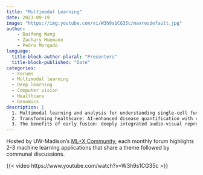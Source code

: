```yaml
---
title: "Multimodal Learning"
date: 2023-09-19
image: "https://img.youtube.com/vi/W3h9s1CG35c/maxresdefault.jpg"
author:
    - Daifeng Wang
    - Zachary Huemann
    - Pedro Morgado
language: 
  title-block-author-plural: "Presenters"
  title-block-published: "Date"
categories:
  - Forums
  - Multimodal learning
  - Deep learning
  - Computer vision
  - Healthcare
  - Genomics
description: |
  1. Multimodal learning and analysis for understanding single-cell functional genomics in brains and brain diseases, Daifeng Wang
  2. Transforming healthcare: AI-enhanced disease quantification with vision-language models, Zachary Huemann
  3. The benefits of early fusion: deeply integrated audio-visual representation learning, Pedro Morgado
---
```


Hosted by UW-Madison's [ML+X Community](https://datascience.wisc.edu/ml-community), each monthly forum highlights 2-3 machine learning applications that share a theme followed by communal discussions.

{{< video https://www.youtube.com/watch?v=W3h9s1CG35c >}}
